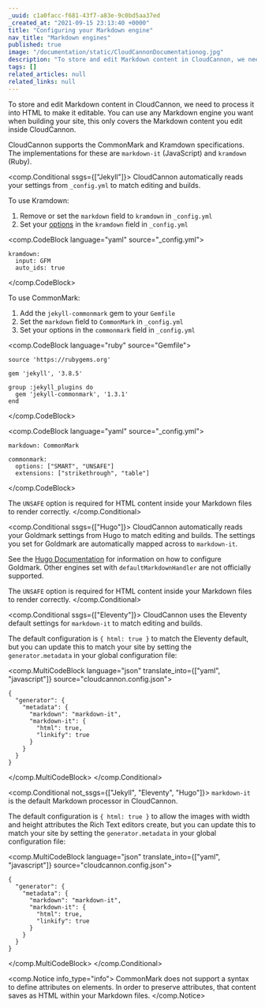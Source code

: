 ```yaml
---
_uuid: c1a0facc-f681-43f7-a83e-9c0bd5aa37ed
_created_at: "2021-09-15 23:13:40 +0000"
title: "Configuring your Markdown engine"
nav_title: "Markdown engines"
published: true
image: "/documentation/static/CloudCannonDocumentationog.jpg"
description: "To store and edit Markdown content in CloudCannon, we need to process it into HTML to make it editable. CloudCannon supports the CommonMark and Kramdown specifications. The implementations for these are markdown-it (JavaScript) and kramdown (Ruby)."
tags: []
related_articles: null
related_links: null
---
```


To store and edit Markdown content in CloudCannon, we need to process it into HTML to make it editable. You can use any Markdown engine you want when building your site, this only covers the Markdown content you edit inside CloudCannon.

CloudCannon supports the CommonMark and Kramdown specifications. The implementations for these are `markdown-it` (JavaScript) and `kramdown` (Ruby).



<comp.Conditional ssgs={["Jekyll"]}>
  CloudCannon automatically reads your settings from `_config.yml` to match editing and builds.

  To use Kramdown:

  1. Remove or set the `markdown` field to `kramdown` in `_config.yml`
  2. Set your [options](https://kramdown.gettalong.org/options.html) in the `kramdown` field in `_config.yml`

  <comp.CodeBlock language="yaml" source="_config.yml">
  ```
  kramdown:
    input: GFM
    auto_ids: true
  ```
  </comp.CodeBlock>

  To use CommonMark:

  1. Add the `jekyll-commonmark` gem to your `Gemfile`
  2. Set the `markdown` field to `CommonMark` in `_config.yml`
  3. Set your options in the `commonmark` field in `_config.yml`

  <comp.CodeBlock language="ruby" source="Gemfile">
  ```
  source 'https://rubygems.org'

  gem 'jekyll', '3.8.5'

  group :jekyll_plugins do
    gem 'jekyll-commonmark', '1.3.1'
  end
  ```
  </comp.CodeBlock>

  <comp.CodeBlock language="yaml" source="_config.yml">
  ```
  markdown: CommonMark

  commonmark:
    options: ["SMART", "UNSAFE"]
    extensions: ["strikethrough", "table"]
  ```
  </comp.CodeBlock>

  The `UNSAFE` option is required for HTML content inside your Markdown files to render correctly.
</comp.Conditional>



<comp.Conditional ssgs={["Hugo"]}>
  CloudCannon automatically reads your Goldmark settings from Hugo to match editing and builds. The settings you set for Goldmark are automatically mapped across to `markdown-it`.

  See the [Hugo Documentation](https://gohugo.io/getting-started/configuration-markup#goldmark) for information on how to configure Goldmark. Other engines set with `defaultMarkdownHandler` are not officially supported.

  The `UNSAFE` option is required for HTML content inside your Markdown files to render correctly.
</comp.Conditional>



<comp.Conditional ssgs={["Eleventy"]}>
  CloudCannon uses the Eleventy default settings for `markdown-it` to match editing and builds.

  The default configuration is `{ html: true }` to match the Eleventy default, but you can update this to match your site by setting the `generator.metadata` in your global configuration file:

  <comp.MultiCodeBlock language="json" translate_into={["yaml", "javascript"]} source="cloudcannon.config.json">
  ```
  {
    "generator": {
      "metadata": {
        "markdown": "markdown-it",
        "markdown-it": {
          "html": true,
          "linkify": true
        }
      }
    }
  }
  ```
  </comp.MultiCodeBlock>
</comp.Conditional>



<comp.Conditional not_ssgs={["Jekyll", "Eleventy", "Hugo"]}>
  `markdown-it` is the default Markdown processor in CloudCannon.

  The default configuration is `{ html: true }` to allow the images with width and height attributes the Rich Text editors create, but you can update this to match your site by setting the `generator.metadata` in your global configuration file:

  <comp.MultiCodeBlock language="json" translate_into={["yaml", "javascript"]} source="cloudcannon.config.json">
  ```
  {
    "generator": {
      "metadata": {
        "markdown": "markdown-it",
        "markdown-it": {
          "html": true,
          "linkify": true
        }
      }
    }
  }
  ```
  </comp.MultiCodeBlock>
</comp.Conditional>



<comp.Notice info_type="info">
  CommonMark does not support a syntax to define attributes on elements. In order to preserve attributes, that content saves as HTML within your Markdown files.
</comp.Notice>
